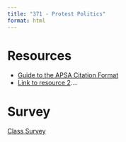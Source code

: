 ```yaml
---
title: "371 - Protest Politics"
format: html
---
```


# Resources

- [Guide to the APSA Citation Format](https://static1.squarespace.com/static/6175920475097a732cd0ae90/t/6644eab7fe72bb2d5b644b3b/1715792567078/APSA+Style+Guide.pdf)
- [Link to resource 2]()....

# Survey

[Class Survey](https://docs.google.com/forms/d/e/1FAIpQLScP3766W9xhidr5f8I_WfGB64aZ5uXeIErItu-tzH11rMiCZQ/viewform?usp=header)
